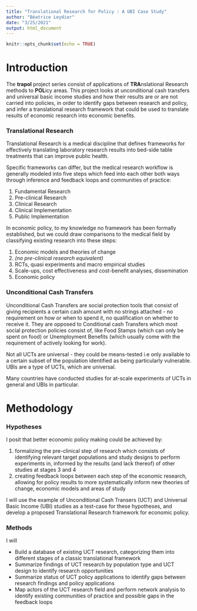 ```yaml
---
title: "Translational Research for Policy : A UBI Case Study"
author: "Béatrice Leydier"
date: "3/25/2021"
output: html_document
---
```


```r
knitr::opts_chunk$set(echo = TRUE)
```

# Introduction

The **trapol** project series consist of applications of **TRA**nslational Research methods to **POL**icy areas. This project looks at unconditional cash transfers and universal basic income studies and how their results are or are not carried into policies, in order to identify gaps between research and policy, and infer a translational research framework that could be used to translate results of economic research into economic benefits.

### Translational Research

Translational Research is a medical discipline that defines frameworks for effectively translating laboratory research results into bed-side table treatments that can improve public health.

Specific frameworks can differ, but the medical research workflow is generally modeled into five steps which feed into each other both ways through inference and feedback loops and communities of practice:

1.  Fundamental Research
2.  Pre-clinical Research
3.  Clinical Research
4.  Clinical Implementation
5.  Public Implementation

In economic policy, to my knowledge no framework has been formally established, but we could draw comparisons to the medical field by classifying existing research into these steps:

1.  Economic models and theories of change
2.  *(no pre-clinical research equivalent)*
3.  RCTs, quasi experiments and macro empirical studies
4.  Scale-ups, cost effectiveness and cost-benefit analyses, dissemination
5.  Economic policy

### Unconditional Cash Transfers

Unconditional Cash Transfers are social protection tools that consist of giving recipients a certain cash amount with no strings attached - no requirement on how or when to spend it, no qualification on whether to receive it. They are opposed to Conditional cash Transfers which most social protection policies consist of, like Food Stamps (which can only be spent on food) or Unemployment Benefits (which usually come with the requirement of actively looking for work).

Not all UCTs are universal - they could be means-tested i.e only available to a certain subset of the population identified as being particularly vulnerable. UBIs are a type of UCTs, which are universal.

Many countries have conducted studies for at-scale experiments of UCTs in general and UBIs in particular.

# Methodology

### Hypotheses

I posit that better economic policy making could be achieved by:

1.  formalizing the pre-clinical step of research which consists of identifying relevant target populations and study designs to perform experiments in, informed by the results (and lack thereof) of other studies at stages 3 and 4
2.  creating feedback loops between each step of the economic research, allowing for policy results to more systematically inform new theories of change, economic models and areas of study

I will use the example of Unconditional Cash Transers (UCT) and Universal Basic Income (UBI) studies as a test-case for these hypotheses, and develop a proposed Translational Research framework for economic policy.

### Methods

I will 

- Build a database of existing UCT research, categorizing them into different stages of a classic translational framework
- Summarize findings of UCT research by population type and UCT design to identify research opportunities
- Summarize status of UCT policy applications to identify gaps between research findings and policy applications
- Map actors of the UCT research field and perform network analysis to identify existing communities of practice and possible gaps in the feedback loops



